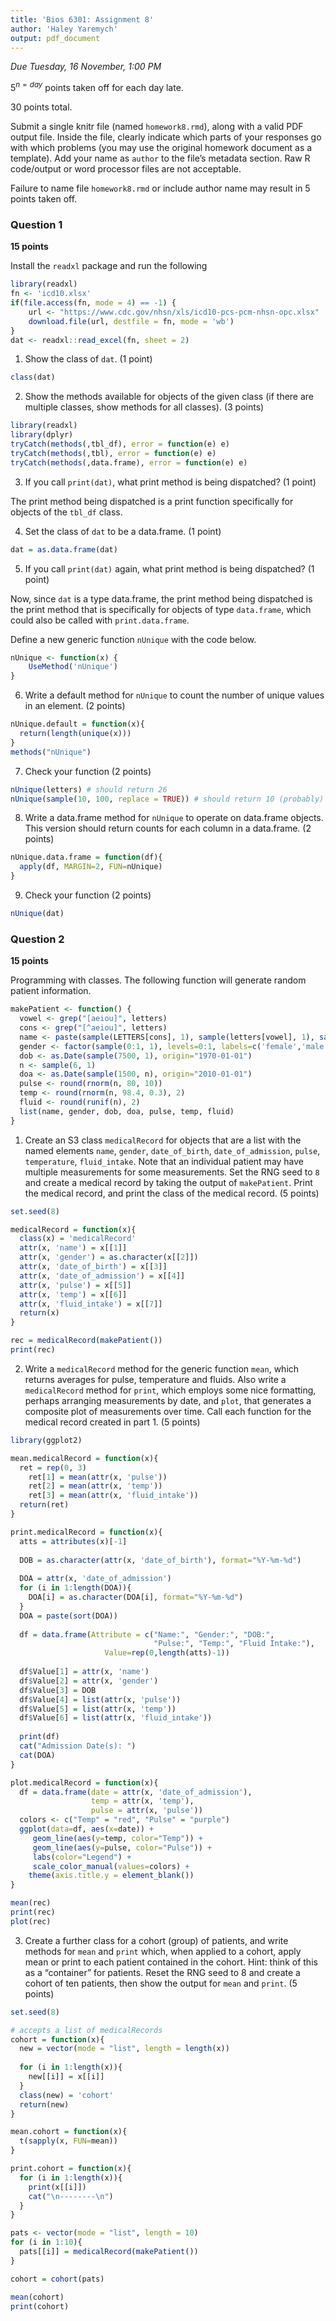 ```yaml
---
title: 'Bios 6301: Assignment 8'
author: 'Haley Yaremych'
output: pdf_document
---
```


*Due Tuesday, 16 November, 1:00 PM*

$5^{n=day}$ points taken off for each day late.

30 points total.

Submit a single knitr file (named `homework8.rmd`), along with a valid PDF output file. Inside the file, clearly indicate which parts of your responses go with which problems (you may use the original homework document as a template). Add your name as `author` to the file's metadata section. Raw R code/output or word processor files are not acceptable.

Failure to name file `homework8.rmd` or include author name may result in 5 points taken off.

### Question 1 ###

**15 points**

Install the `readxl` package and run the following

```r
library(readxl)
fn <- 'icd10.xlsx'
if(file.access(fn, mode = 4) == -1) {
    url <- "https://www.cdc.gov/nhsn/xls/icd10-pcs-pcm-nhsn-opc.xlsx"
    download.file(url, destfile = fn, mode = 'wb')
}
dat <- readxl::read_excel(fn, sheet = 2)
```

1. Show the class of `dat`. (1 point)
```r
class(dat)
```

2. Show the methods available for objects of the given class (if there are multiple classes, show methods for all classes). (3 points)
```r
library(readxl)
library(dplyr)
tryCatch(methods(,tbl_df), error = function(e) e)
tryCatch(methods(,tbl), error = function(e) e)
tryCatch(methods(,data.frame), error = function(e) e)
```

3. If you call `print(dat)`, what print method is being dispatched? (1 point)

The print method being dispatched is a print function specifically for objects of the `tbl_df` class. 


4. Set the class of `dat` to be a data.frame. (1 point)
```r
dat = as.data.frame(dat)
```

5. If you call `print(dat)` again, what print method is being dispatched? (1 point)

Now, since `dat` is a type data.frame, the print method being dispatched is the print method that is specifically for objects of type `data.frame`, which could also be called with `print.data.frame`. 


Define a new generic function `nUnique` with the code below.

```r
nUnique <- function(x) {
    UseMethod('nUnique')
}
```

6. Write a default method for `nUnique` to count the number of unique values in an element. (2 points)
```r
nUnique.default = function(x){
  return(length(unique(x)))
}
methods("nUnique")
```

7. Check your function (2 points)

```r
nUnique(letters) # should return 26
nUnique(sample(10, 100, replace = TRUE)) # should return 10 (probably)
```

8. Write a data.frame method for `nUnique` to operate on data.frame objects.
This version should return counts for each column in a data.frame. (2 points)
```r
nUnique.data.frame = function(df){
  apply(df, MARGIN=2, FUN=nUnique)
}
```

9. Check your function (2 points)

```r
nUnique(dat)
```

### Question 2 ###

**15 points**

Programming with classes.  The following function will generate random patient information.

```r
makePatient <- function() {
  vowel <- grep("[aeiou]", letters)
  cons <- grep("[^aeiou]", letters)
  name <- paste(sample(LETTERS[cons], 1), sample(letters[vowel], 1), sample(letters[cons], 1), sep='')
  gender <- factor(sample(0:1, 1), levels=0:1, labels=c('female','male'))
  dob <- as.Date(sample(7500, 1), origin="1970-01-01")
  n <- sample(6, 1)
  doa <- as.Date(sample(1500, n), origin="2010-01-01")
  pulse <- round(rnorm(n, 80, 10))
  temp <- round(rnorm(n, 98.4, 0.3), 2)
  fluid <- round(runif(n), 2)
  list(name, gender, dob, doa, pulse, temp, fluid)
}
```

1. Create an S3 class `medicalRecord` for objects that are a list with the named elements `name`, `gender`, `date_of_birth`, `date_of_admission`, `pulse`, `temperature`, `fluid_intake`. Note that an individual patient may have multiple measurements for some measurements.  Set the RNG seed to `8` and create a medical record by taking the output of `makePatient`.  Print the medical record, and print the class of the medical record. (5 points)
```r
set.seed(8)

medicalRecord = function(x){
  class(x) = 'medicalRecord'
  attr(x, 'name') = x[[1]] 
  attr(x, 'gender') = as.character(x[[2]])
  attr(x, 'date_of_birth') = x[[3]]
  attr(x, 'date_of_admission') = x[[4]] 
  attr(x, 'pulse') = x[[5]]
  attr(x, 'temp') = x[[6]]
  attr(x, 'fluid_intake') = x[[7]]
  return(x)
}

rec = medicalRecord(makePatient())
print(rec)
```

2. Write a `medicalRecord` method for the generic function `mean`, which returns averages for pulse, temperature and fluids. Also write a `medicalRecord` method for `print`, which employs some nice formatting, perhaps arranging measurements by date, and `plot`, that generates a composite plot of measurements over time.  Call each function for the medical record created in part 1. (5 points)
```r
library(ggplot2)

mean.medicalRecord = function(x){
  ret = rep(0, 3)
    ret[1] = mean(attr(x, 'pulse'))
    ret[2] = mean(attr(x, 'temp')) 
    ret[3] = mean(attr(x, 'fluid_intake'))
  return(ret)
}

print.medicalRecord = function(x){
  atts = attributes(x)[-1]
  
  DOB = as.character(attr(x, 'date_of_birth'), format="%Y-%m-%d")
  
  DOA = attr(x, 'date_of_admission')
  for (i in 1:length(DOA)){
    DOA[i] = as.character(DOA[i], format="%Y-%m-%d")
  }
  DOA = paste(sort(DOA))
  
  df = data.frame(Attribute = c("Name:", "Gender:", "DOB:",
                                "Pulse:", "Temp:", "Fluid Intake:"),
                     Value=rep(0,length(atts)-1))
  
  df$Value[1] = attr(x, 'name')
  df$Value[2] = attr(x, 'gender')
  df$Value[3] = DOB
  df$Value[4] = list(attr(x, 'pulse'))
  df$Value[5] = list(attr(x, 'temp'))
  df$Value[6] = list(attr(x, 'fluid_intake'))
  
  print(df)
  cat("Admission Date(s): ")
  cat(DOA)
}

plot.medicalRecord = function(x){
  df = data.frame(date = attr(x, 'date_of_admission'), 
                  temp = attr(x, 'temp'), 
                  pulse = attr(x, 'pulse'))
  colors <- c("Temp" = "red", "Pulse" = "purple")
  ggplot(data=df, aes(x=date)) + 
     geom_line(aes(y=temp, color="Temp")) +
     geom_line(aes(y=pulse, color="Pulse")) +
     labs(color="Legend") + 
     scale_color_manual(values=colors) +
    theme(axis.title.y = element_blank())
}

mean(rec)
print(rec)
plot(rec)
```

3. Create a further class for a cohort (group) of patients, and write methods for `mean` and `print` which, when applied to a cohort, apply mean or print to each patient contained in the cohort. Hint: think of this as a "container" for patients.  Reset the RNG seed to 8 and create a cohort of ten patients, then show the output for `mean` and `print`. (5 points)
```r
set.seed(8)

# accepts a list of medicalRecords
cohort = function(x){
  new = vector(mode = "list", length = length(x))
  
  for (i in 1:length(x)){
    new[[i]] = x[[i]]
  }
  class(new) = 'cohort'
  return(new)
}

mean.cohort = function(x){
  t(sapply(x, FUN=mean))
}

print.cohort = function(x){
  for (i in 1:length(x)){
    print(x[[i]])
    cat("\n--------\n")
  }
}

pats <- vector(mode = "list", length = 10)
for (i in 1:10){
  pats[[i]] = medicalRecord(makePatient())
}

cohort = cohort(pats)

mean(cohort)
print(cohort)

```




